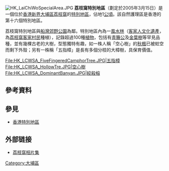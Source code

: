 [[File:HK_LaiChiWoSpecialArea.JPG|thumb]]
'''荔枝窩特別地區'''（劃定於2005年3月15日）是一個位於[[香港|香港]][[新界|新界]][[大埔區|大埔區]][[荔枝窩|荔枝窩]]的[[香港特別地區|特別地區]]，佔地1[[公頃|公頃]]。該自然護理區是香港的第十六個特別地區。

荔枝窩特別地區與[[船灣郊野公園|船灣郊野公園]]為鄰。特別地區內為一[[風水林|風水林]]（[[客家人|客家人]][[文化遺產|文化遺產]]，為[[荔枝窩|荔枝窩]][[客家|客家]][[村民|村民]]種植），記錄超過100種[[植物|植物]]，包括有[[青籐公|青籐公]]及[[金葉樹|金葉樹]]等罕見品種，並有幾棵古老的大樹，型態獨特有趣，如一株人稱「空心樹」的[[秋楓|秋楓]]已被蛀空而剩下外殼；另有一株稱「五指樟」是長有多個分枝的大樟樹，具保育價值。

<gallery>
File:HK_LCWSA_FiveFingeredCamphorTree.JPG|五指樟
File:HK_LCWSA_HollowTre.JPG|空心樹
File:HK_LCWSA_DominantBanyan.JPG|絞殺榕
</gallery>

==參考資料==
{{web reference|URL=http://www.legco.gov.hk/yr04-05/chinese/subleg/brief/216_brf.pdf|title=2004 年荔枝窩(特別地區)令|work=香港立法會|year=2010年|date=11月11日|accessdate=2010-11-11|archive-date=2006-07-18|archive-url=https://web.archive.org/web/20060718214655/http://www.legco.gov.hk/yr04-05/chinese/subleg/brief/216_brf.pdf|dead-url=no}}

==參見==
*[[香港特別地區|香港特別地區]]

==外部链接==
*[http://www.fotop.net/alannet/LaiChiWo 荔枝窩相片集] {{Wayback|url=http://www.fotop.net/alannet/LaiChiWo |date=20110720012240 }}

{{香港特別地區}}
[[Category:大埔區|Category:大埔區]]